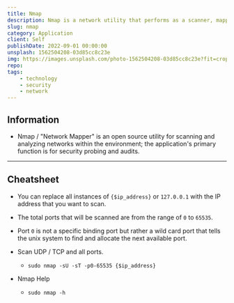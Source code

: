 ```yaml
---
title: Nmap
description: Nmap is a network utility that performs as a scanner, mapper and discovery.
slug: nmap
category: Application
client: Self
publishDate: 2022-09-01 00:00:00
unsplash: 1562504208-03d85cc8c23e
img: https://images.unsplash.com/photo-1562504208-03d85cc8c23e?fit=crop&w=1400&h=700&q=75
repo:
tags:
    - technology
    - security
    - network
---
```




<MDXJS>

## Information

-   Nmap / "Network Mapper" is an open source utility for scanning and analyzing networks within the environment; the application's primary function is for security probing and audits.


</MDXJS>

---


<MDXJS>

## Cheatsheet

-   You can replace all instances of `{$ip_address}` or `127.0.0.1` with the IP address that you want to scan.
-   The total ports that will be scanned are from the range of `0` to `65535`.
-   Port `0` is not a specific binding port but rather a wild card port that tells the unix system to find and allocate the next available port.

-   Scan UDP / TCP and all ports.

    -   ```shell
        sudo nmap -sU -sT -p0-65535 {$ip_address}
        ```

-   Nmap Help

    -   ```shell
        sudo nmap -h
        ```

</MDXJS>